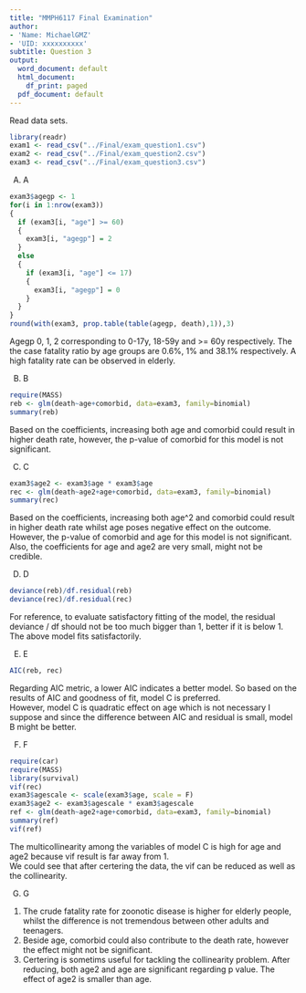 ```yaml
---
title: "MMPH6117 Final Examination"
author:
- 'Name: MichaelGMZ'
- 'UID: xxxxxxxxxx'
subtitle: Question 3
output:
  word_document: default
  html_document:
    df_print: paged
  pdf_document: default
---
```


Read data sets.  
```r
library(readr)
exam1 <- read_csv("../Final/exam_question1.csv")
exam2 <- read_csv("../Final/exam_question2.csv")
exam3 <- read_csv("../Final/exam_question3.csv")
```

A) A  
```r
exam3$agegp <- 1
for(i in 1:nrow(exam3)) 
{
  if (exam3[i, "age"] >= 60)
  {
    exam3[i, "agegp"] = 2
  }
  else
  {
    if (exam3[i, "age"] <= 17)
    {
      exam3[i, "agegp"] = 0
    }
  }
}
round(with(exam3, prop.table(table(agegp, death),1)),3)
```
Agegp 0, 1, 2 corresponding to 0-17y, 18-59y and >= 60y respectively.  The the case fatality ratio by age groups are 0.6%, 1% and 38.1% respectively. A high fatality rate can be observed in elderly.  

B) B  
```r
require(MASS)
reb <- glm(death~age+comorbid, data=exam3, family=binomial)
summary(reb)
```
Based on the coefficients, increasing both age and comorbid could result in higher death rate, however, the p-value of comorbid for this model is not significant.  

C) C  
```r
exam3$age2 <- exam3$age * exam3$age
rec <- glm(death~age2+age+comorbid, data=exam3, family=binomial)
summary(rec)
```
Based on the coefficients, increasing both age^2 and comorbid could result in higher death rate whilst age poses negative effect on the outcome. However, the p-value of comorbid and age for this model is not significant. Also, the coefficients for age and age2 are very small, might not be credible.  

D) D 
```r
deviance(reb)/df.residual(reb)
deviance(rec)/df.residual(rec)
```
For reference, to evaluate satisfactory fitting of the model, the residual deviance / df should not be too much bigger than 1, better if it is below 1. The above model fits satisfactorily.  

E) E  
```r
AIC(reb, rec)
```
Regarding AIC metric, a lower AIC indicates a better model. So based on the results of AIC and goodness of fit, model C is preferred.  
However, model C is quadratic effect on age which is not necessary I suppose and since the difference between AIC and residual is small, model B might be better.  

F) F  
```r
require(car)
require(MASS)
library(survival)
vif(rec)
exam3$agescale <- scale(exam3$age, scale = F)
exam3$age2 <- exam3$agescale * exam3$agescale
ref <- glm(death~age2+age+comorbid, data=exam3, family=binomial)
summary(ref)
vif(ref)
```
The multicollinearity among the variables of model C is high for age and age2 because vif result is far away from 1.  
We could see that after certering the data, the vif can be reduced as well as the collinearity.  

G) G  
1) The crude fatality rate for zoonotic disease is higher for elderly people, whilst the difference is not tremendous between other adults and teenagers.  
2) Beside age, comorbid could also contribute to the death rate, however the effect might not be significant.  
3) Certering is sometims useful for tackling the collinearity problem. After reducing, both age2 and age are significant regarding p value. The effect of age2 is smaller than age.  
